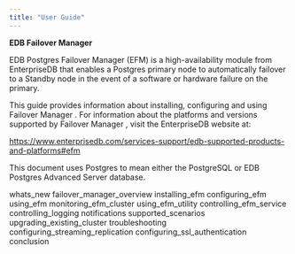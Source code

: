 ```yaml
---
title: "User Guide"
---
```


**EDB Failover Manager**

EDB Postgres Failover Manager (EFM) is a high-availability module from EnterpriseDB that enables a Postgres primary node to automatically failover to a Standby node in the event of a software or hardware failure on the primary.

This guide provides information about installing, configuring and using Failover Manager . For information about the platforms and versions supported by Failover Manager , visit the EnterpriseDB website at:

 <https://www.enterprisedb.com/services-support/edb-supported-products-and-platforms#efm>

This document uses Postgres to mean either the PostgreSQL or EDB Postgres Advanced Server database.

<div class="toctree" maxdepth="3">

whats_new failover_manager_overview installing_efm configuring_efm using_efm monitoring_efm_cluster using_efm_utility controlling_efm_service controlling_logging notifications supported_scenarios upgrading_existing_cluster troubleshooting configuring_streaming_replication configuring_ssl_authentication conclusion

</div>

